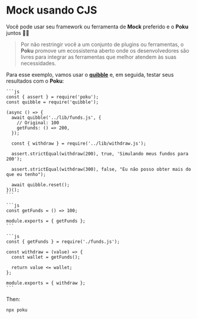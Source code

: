 
# Mock usando CJS

Você pode usar seu framework ou ferramenta de **Mock** preferido e o **Poku** juntos 🐷➕

> Por não restringir você a um conjunto de plugins ou ferramentas, o **Poku** promove um ecossistema aberto onde os desenvolvedores são livres para integrar as ferramentas que melhor atendem às suas necessidades.

Para esse exemplo, vamos usar o [**quibble**](https://github.com/testdouble/quibble) e, em seguida, testar seus resultados com o **Poku**:

<Tabs>
  <TabItem default value='./test/withdraw.test.js'>

    ```js
    const { assert } = require('poku');
    const quibble = require('quibble');

    (async () => {
      await quibble('../lib/funds.js', {
        // Original: 100
        getFunds: () => 200,
      });

      const { withdraw } = require('../lib/withdraw.js');

      assert.strictEqual(withdraw(200), true, 'Simulando meus fundos para 200');

      assert.strictEqual(withdraw(300), false, "Eu não posso obter mais do que eu tenho");

      await quibble.reset();
    })();
    ```

  </TabItem>
  <TabItem  value='./lib/funds.js'>

    ```js
    const getFunds = () => 100;

    module.exports = { getFunds };
    ```

  </TabItem>
  <TabItem  value='./lib/withdraw.js'>

    ```js
    const { getFunds } = require('./funds.js');

    const withdraw = (value) => {
      const wallet = getFunds();

      return value <= wallet;
    };

    module.exports = { withdraw };
    ```

  </TabItem>
</Tabs>

Then:

```bash
npx poku
```
